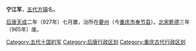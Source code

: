 '''宁江军'''，[[五代|五代]][[方镇|方镇]]名。

[[后唐|后唐]][[天成_(后唐)|天成]]二年（927年）七月置，治所在[[夔州|夔州]]（今[[重庆市|重庆市]][[奉节县|奉节县]]）。[[北宋|北宋]][[乾德_(北宋)|乾德]]三年（965年）废。

{{五代十国行政区划小作品}}
{{DEFAULTSORT:N}}
[[Category:五代十国的军|Category:五代十国的军]]
[[Category:后唐行政区划|Category:后唐行政区划]]
[[Category:重庆古代行政区划|Category:重庆古代行政区划]]